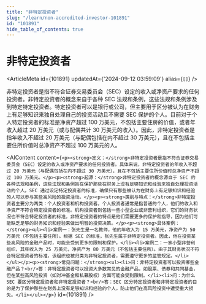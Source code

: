 ```yaml
---
title: "非特定投资者"
slug: "/learn/non-accredited-investor-101891"
id: "101891"
hide_table_of_contents: true
---
```



# 非特定投资者

<ArticleMeta id={101891} updatedAt={'2024-09-12 03:59:09'} alias={`[]`} />
<div className='border-solid border-b border-t-0 my-4 border-[var(--ifm-color-gray-300)]' />

非特定投资者是指不符合证券交易委员会（SEC）设定的收入或净资产要求的任何投资者。非特定投资者的概念来自于各种 SEC 法规和条例，这些法规和条例涉及到特定特定投资者。特定投资者可以是银行或公司，但主要用于区分被认为在财务上有足够知识来独自处理自己的投资活动且不需要 SEC 保护的个人。目前对于个人特定投资者的标准是净资产超过 100 万美元，不包括主要住房的价值，或者年收入超过 20 万美元（或与配偶共计 30 万美元的收入）。因此，非特定投资者是指年收入不超过 20 万美元（与配偶包括在内不超过 30 万美元），且在不包括主要住所价值时总净资产不超过 100 万美元的人。

<AIContent content={`<p><strong>定义：</strong>非特定投资者是指不符合证券交易委员会（SEC）设定的收入或净资产要求的任何投资者。具体来说，非特定投资者的年收入不超过 20 万美元（与配偶包括在内不超过 30 万美元），且在不包括主要住所价值时总净资产不超过 100 万美元。</p><p><strong>起源：</strong>非特定投资者的概念源自于 SEC 的各种法规和条例，这些法规和条例旨在保护那些在财务上没有足够知识和经验来独自处理投资活动的个人。SEC 通过设定特定投资者的标准，确保只有那些被认为在财务上有足够知识和经验的人可以参与某些高风险的投资活动。</p><p><strong>类别与特点：</strong>非特定投资者主要分为两类：个人投资者和机构投资者。个人投资者通常是指普通的个人，他们的收入和净资产不符合特定投资者的标准。机构投资者则包括一些小型企业或非营利组织，它们的财务状况也不符合特定投资者的标准。非特定投资者的特点是他们需要更多的保护和指导，因为他们可能缺乏足够的财务知识和经验来做出明智的投资决策。</p><p><strong>具体案例：</strong><ul><li>案例一：张先生是一名教师，他的年收入为 15 万美元，净资产为 50 万美元（不包括主要住所）。根据 SEC 的标准，张先生属于非特定投资者。因此，他在投资某些高风险的金融产品时，可能会受到更多的限制和保护。</li><li>案例二：一家小型非营利组织，其年收入为 25 万美元，净资产为 80 万美元（不包括主要住所）。由于其财务状况不符合特定投资者的标准，该组织也被归类为非特定投资者，需要遵守更多的监管规定。</li></ul></p><p><strong>常见问题：</strong><ul><li>问：非特定投资者可以投资哪些金融产品？<br/>答：非特定投资者可以投资大多数常见的金融产品，如股票、债券和共同基金，但在某些高风险投资（如对冲基金和私募股权）方面可能会受到限制。</li><li>问：为什么 SEC 要区分特定投资者和非特定投资者？<br/>答：SEC 区分特定投资者和非特定投资者的目的是为了保护那些在财务上没有足够知识和经验的个人，防止他们在高风险投资中遭受重大损失。</li></ul></p>`} id={101891} />
